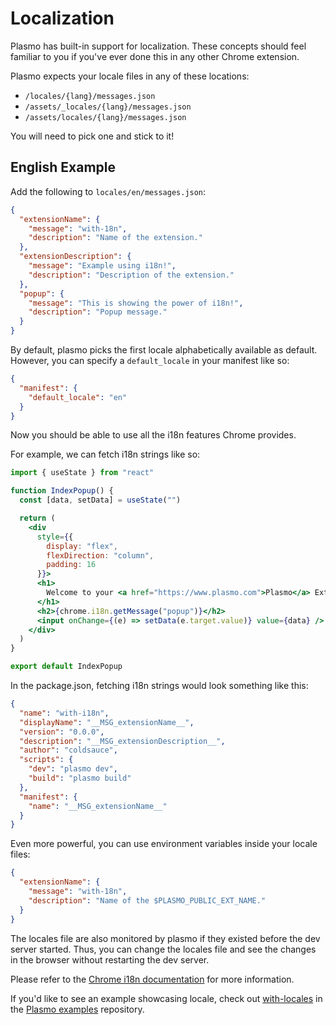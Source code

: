 # Localization

Plasmo has built-in support for localization. These concepts should feel familiar to you if you've ever done this in any other Chrome extension.

Plasmo expects your locale files in any of these locations:

- `/locales/{lang}/messages.json`
- `/assets/_locales/{lang}/messages.json`
- `/assets/locales/{lang}/messages.json`

You will need to pick one and stick to it!

## English Example

Add the following to `locales/en/messages.json`:

```json
{
  "extensionName": {
    "message": "with-18n",
    "description": "Name of the extension."
  },
  "extensionDescription": {
    "message": "Example using i18n!",
    "description": "Description of the extension."
  },
  "popup": {
    "message": "This is showing the power of i18n!",
    "description": "Popup message."
  }
}
```

By default, plasmo picks the first locale alphabetically available as default. However, you can specify a `default_locale` in your manifest like so:

```json
{
  "manifest": {
    "default_locale": "en"
  }
}
```

Now you should be able to use all the i18n features Chrome provides.

For example, we can fetch i18n strings like so:

```jsx
import { useState } from "react"

function IndexPopup() {
  const [data, setData] = useState("")

  return (
    <div
      style={{
        display: "flex",
        flexDirection: "column",
        padding: 16
      }}>
      <h1>
        Welcome to your <a href="https://www.plasmo.com">Plasmo</a> Extension!
      </h1>
      <h2>{chrome.i18n.getMessage("popup")}</h2>
      <input onChange={(e) => setData(e.target.value)} value={data} />
    </div>
  )
}

export default IndexPopup
```

In the package.json, fetching i18n strings would look something like this:

```json
{
  "name": "with-i18n",
  "displayName": "__MSG_extensionName__",
  "version": "0.0.0",
  "description": "__MSG_extensionDescription__",
  "author": "coldsauce",
  "scripts": {
    "dev": "plasmo dev",
    "build": "plasmo build"
  },
  "manifest": {
    "name": "__MSG_extensionName__"
  }
}
```

Even more powerful, you can use environment variables inside your locale files:

```json
{
  "extensionName": {
    "message": "with-18n",
    "description": "Name of the $PLASMO_PUBLIC_EXT_NAME."
  }
}
```

The locales file are also monitored by plasmo if they existed before the dev server started. Thus, you can change the locales file and see the changes in the browser without restarting the dev server.

Please refer to the [Chrome i18n documentation](https://developer.chrome.com/extensions/i18n) for more information.

If you'd like to see an example showcasing locale, check out [with-locales](https://github.com/PlasmoHQ/examples/blob/main/with-locales) in the [Plasmo examples](https://github.com/PlasmoHQ/examples) repository.
